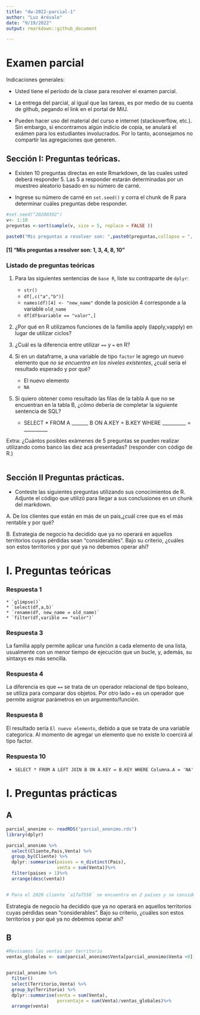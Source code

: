 ```yaml
---
title: "dw-2022-parcial-1"
author: "Luz Arévalo"
date: "9/19/2022"
output: rmarkdown::github_document

---
```


# Examen parcial

Indicaciones generales:

* Usted tiene el período de la clase para resolver el examen parcial.
* La entrega del parcial, al igual que las tareas, es por medio de su cuenta de github, pegando el link en el portal de MiU.


* Pueden hacer uso del material del curso e internet (stackoverflow, etc.). Sin embargo, si encontramos algún indicio de copia, se anulará el exámen para los estudiantes involucrados. Por lo tanto, aconsejamos no compartir las agregaciones que generen. 

## Sección I: Preguntas teóricas.

* Existen 10 preguntas directas en este Rmarkdown, de las cuales usted deberá responder 5. Las 5 a responder estarán determinadas por un muestreo aleatorio basado en su número de carné.

* Ingrese su número de carné en  `set.seed()` y corra el chunk de R para determinar cuáles preguntas debe responder.


```r
#set.seed("20200392") 
v<- 1:10
preguntas <-sort(sample(v, size = 5, replace = FALSE ))

paste0("Mis preguntas a resolver son: ",paste0(preguntas,collapse = ", "))

```
#### [1] "Mis preguntas a resolver son: 1, 3, 4, 8, 10"


### Listado de preguntas teóricas

1. Para las siguientes sentencias de `base R`, liste su contraparte de `dplyr`:
    * `str()`
    * `df[,c("a","b")]`
    * `names(df)[4] <- "new_name"` donde la posición 4 corresponde a la variable `old_name`
    * `df[df$variable == "valor",]`
    
3. ¿Por qué en R utilizamos funciones de la familia apply (lapply,vapply) en lugar de utilizar ciclos?

4. ¿Cuál es la diferencia entre utilizar `==` y `=` en R?

8. Si en un dataframe, a una variable de tipo `factor` le agrego un nuevo elemento que *no se encuentra en los niveles existentes*, ¿cuál sería el resultado esperado y por qué?
    * El nuevo elemento
    * `NA`
10. Si quiero obtener como resultado las filas de la tabla A que no se encuentran en la tabla 
B, ¿cómo debería de completar la siguiente sentencia de SQL?

    * SELECT * FROM A _______ B ON A.KEY = B.KEY WHERE __________ = __________

Extra: ¿Cuántos posibles exámenes de 5 preguntas se pueden realizar utilizando como banco las diez acá presentadas?
(responder con código de R.)

```r

```



## Sección II Preguntas prácticas.


* Conteste las siguientes preguntas utilizando sus conocimientos de R. Adjunte el código que utilizó para llegar a sus conclusiones en un chunk del markdown.

A. De los clientes que están en más de un país,¿cuál cree que es el más rentable y por qué?

B. Estrategia de negocio ha decidido que ya no operará en aquellos territorios cuyas pérdidas sean "considerables". Bajo su criterio, ¿cuáles son estos territorios y por qué ya no debemos operar ahí?


# I. Preguntas teóricas

### Respuesta 1
    * `glimpse()`
    * `select(df,a,b)`
    * `rename(df, new_name = old_name)`
    * `filter(df,varible == "valor")`

### Respuesta 3
La familia apply permite aplicar una función a cada elemento de una lista, usualmente con un menor tiempo de ejecución que un bucle, y, además, su sintaxys es más sencilla.

### Respuesta 4
La diferencia es que `==` se trata de un operador relacional de tipo boleano, se utiliza para comparar dos objetos. Por otro lado `=` es un operador que permite asignar parámetros en un argumento/función.

### Respuesta 8
El resultado sería `El nuevo elemento`, debido a que se trata de una variable categorica. Al momento de agregar un elemento que no existe lo coercirá al tipo factor.


### Respuesta 10

* `SELECT * FROM A LEFT JOIN B ON A.KEY = B.KEY WHERE Columna.A = 'NA'`



# I. Preguntas prácticas
## A

```r
parcial_anonimo <- readRDS("parcial_anonimo.rds")
library(dplyr)

parcial_anonimo %>%
  select(Cliente,Pais,Venta) %>%
  group_by(Cliente) %>%
  dplyr::summarise(paises = n_distinct(Pais),
                   venta = sum(Venta))%>%
  filter(paises > 1)%>%
  arrange(desc(venta))


# Para el 2020 cliente `a17a7558` se encuentra en 2 países y se considera el más rentable, porque sus ventas son las más altas en los últimos 2 años.
```

Estrategia de negocio ha decidido que ya no operará en aquellos territorios cuyas pérdidas sean "considerables". Bajo su criterio, ¿cuáles son estos territorios y por qué ya no debemos operar ahí?

## B

```r
#Revisamos las ventas por territorio
ventas_globales <- sum(parcial_anonimo$Venta[parcial_anonimo$Venta <0])


parcial_anonimo %>%
  filter()
  select(Territorio,Venta) %>%
  group_by(Territorio) %>%
  dplyr::summarise(venta = sum(Venta),
                   porcentaje = sum(Venta)/ventas_globales)%>%
  arrange(venta)


```

